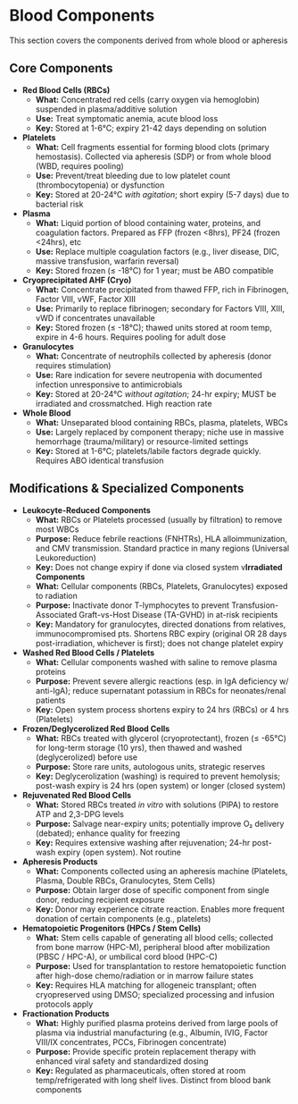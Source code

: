 # Blood Components {-}

This section covers the components derived from whole blood or apheresis

##  **Core Components** {-}

*   **Red Blood Cells (RBCs)**
    *   **What:** Concentrated red cells (carry oxygen via hemoglobin) suspended in plasma/additive solution
    *   **Use:** Treat symptomatic anemia, acute blood loss
    *   **Key:** Stored at 1-6°C; expiry 21-42 days depending on solution
*   **Platelets**
    *   **What:** Cell fragments essential for forming blood clots (primary hemostasis). Collected via apheresis (SDP) or from whole blood (WBD, requires pooling)
    *   **Use:** Prevent/treat bleeding due to low platelet count (thrombocytopenia) or dysfunction
    *   **Key:** Stored at 20-24°C *with agitation*; short expiry (5-7 days) due to bacterial risk
*   **Plasma**
    *   **What:** Liquid portion of blood containing water, proteins, and coagulation factors. Prepared as FFP (frozen <8hrs), PF24 (frozen <24hrs), etc
    *   **Use:** Replace multiple coagulation factors (e.g., liver disease, DIC, massive transfusion, warfarin reversal)
    *   **Key:** Stored frozen (≤ -18°C) for 1 year; must be ABO compatible
*   **Cryoprecipitated AHF (Cryo)**
    *   **What:** Concentrate precipitated from thawed FFP, rich in Fibrinogen, Factor VIII, vWF, Factor XIII
    *   **Use:** Primarily to replace fibrinogen; secondary for Factors VIII, XIII, vWD if concentrates unavailable
    *   **Key:** Stored frozen (≤ -18°C); thawed units stored at room temp, expire in 4-6 hours. Requires pooling for adult dose
*   **Granulocytes**
    *   **What:** Concentrate of neutrophils collected by apheresis (donor requires stimulation)
    *   **Use:** Rare indication for severe neutropenia with documented infection unresponsive to antimicrobials
    *   **Key:** Stored at 20-24°C *without agitation*; 24-hr expiry; MUST be irradiated and crossmatched. High reaction rate
*   **Whole Blood**
    *   **What:** Unseparated blood containing RBCs, plasma, platelets, WBCs
    *   **Use:** Largely replaced by component therapy; niche use in massive hemorrhage (trauma/military) or resource-limited settings
    *   **Key:** Stored at 1-6°C; platelets/labile factors degrade quickly. Requires ABO identical transfusion

##  **Modifications & Specialized Components** {-}

*   **Leukocyte-Reduced Components**
    *   **What:** RBCs or Platelets processed (usually by filtration) to remove most WBCs
    *   **Purpose:** Reduce febrile reactions (FNHTRs), HLA alloimmunization, and CMV transmission. Standard practice in many regions (Universal Leukoreduction)
    *   **Key:** Does not change expiry if done via closed system
v**Irradiated Components**
    *   **What:** Cellular components (RBCs, Platelets, Granulocytes) exposed to radiation
    *   **Purpose:** Inactivate donor T-lymphocytes to prevent Transfusion-Associated Graft-vs-Host Disease (TA-GVHD) in at-risk recipients
    *   **Key:** Mandatory for granulocytes, directed donations from relatives, immunocompromised pts. Shortens RBC expiry (original OR 28 days post-irradiation, whichever is first); does not change platelet expiry
*   **Washed Red Blood Cells / Platelets**
    *   **What:** Cellular components washed with saline to remove plasma proteins
    *   **Purpose:** Prevent severe allergic reactions (esp. in IgA deficiency w/ anti-IgA); reduce supernatant potassium in RBCs for neonates/renal patients
    *   **Key:** Open system process shortens expiry to 24 hrs (RBCs) or 4 hrs (Platelets)
*   **Frozen/Deglycerolized Red Blood Cells**
    *   **What:** RBCs treated with glycerol (cryoprotectant), frozen (≤ -65°C) for long-term storage (10 yrs), then thawed and washed (deglycerolized) before use
    *   **Purpose:** Store rare units, autologous units, strategic reserves
    *   **Key:** Deglycerolization (washing) is required to prevent hemolysis; post-wash expiry is 24 hrs (open system) or longer (closed system)
*   **Rejuvenated Red Blood Cells**
    *   **What:** Stored RBCs treated *in vitro* with solutions (PIPA) to restore ATP and 2,3-DPG levels
    *   **Purpose:** Salvage near-expiry units; potentially improve O₂ delivery (debated); enhance quality for freezing
    *   **Key:** Requires extensive washing after rejuvenation; 24-hr post-wash expiry (open system). Not routine
*   **Apheresis Products**
    *   **What:** Components collected using an apheresis machine (Platelets, Plasma, Double RBCs, Granulocytes, Stem Cells)
    *   **Purpose:** Obtain larger dose of specific component from single donor, reducing recipient exposure
    *   **Key:** Donor may experience citrate reaction. Enables more frequent donation of certain components (e.g., platelets)
*   **Hematopoietic Progenitors (HPCs / Stem Cells)**
    *   **What:** Stem cells capable of generating all blood cells; collected from bone marrow (HPC-M), peripheral blood after mobilization (PBSC / HPC-A), or umbilical cord blood (HPC-C)
    *   **Purpose:** Used for transplantation to restore hematopoietic function after high-dose chemo/radiation or in marrow failure states
    *   **Key:** Requires HLA matching for allogeneic transplant; often cryopreserved using DMSO; specialized processing and infusion protocols apply
*   **Fractionation Products**
    *   **What:** Highly purified plasma proteins derived from large pools of plasma via industrial manufacturing (e.g., Albumin, IVIG, Factor VIII/IX concentrates, PCCs, Fibrinogen concentrate)
    *   **Purpose:** Provide specific protein replacement therapy with enhanced viral safety and standardized dosing
    *   **Key:** Regulated as pharmaceuticals, often stored at room temp/refrigerated with long shelf lives. Distinct from blood bank components
